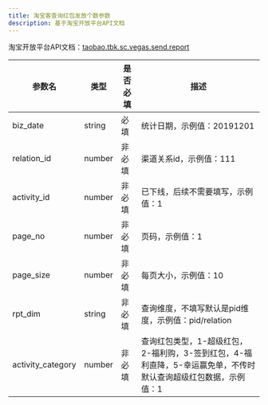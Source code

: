 ```yaml
---
title: 淘宝客查询红包发放个数参数
description: 基于淘宝开放平台API文档
---
```


淘宝开放平台API文档：[taobao.tbk.sc.vegas.send.report](https://open.taobao.com/api.htm?docId=taobao.tbk.sc.vegas.send.report)

| 参数名 | 类型 | 是否必填 | 描述 |
| --- | --- | --- | --- |
| biz_date | string | 必填 | 统计日期，示例值：20191201 |
| relation_id | number | 非必填 | 渠道关系id，示例值：111 |
| activity_id | number | 非必填 | 已下线，后续不需要填写，示例值：1 |
| page_no | number | 非必填 | 页码，示例值：1 |
| page_size | number | 非必填 | 每页大小，示例值：10 |
| rpt_dim | string | 非必填 | 查询维度，不填写默认是pid维度，示例值：pid/relation |
| activity_category | number | 非必填 | 查询红包类型，1-超级红包，2-福利购，3-签到红包，4-福利直降，5-幸运赢免单，不传时默认查询超级红包数据，示例值：1 |
